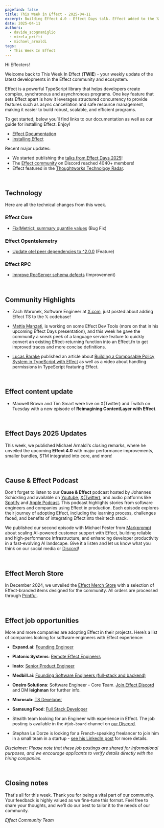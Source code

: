 ```yaml
---
pagefind: false
title: This Week in Effect - 2025-04-11
excerpt: Building Effect 4.0 - Effect Days talk. Effect added to the 𝕏 codebase. Technical updates.
date: 2025-04-11
authors:
  - davide_scognamiglio
  - mirela_prifti
  - michael_arnaldi
tags:
  - This Week In Effect
---
```



Hi Effecters!

Welcome back to This Week In Effect (**TWIE**) - your weekly update of the latest developments in the Effect community and ecosystem.

Effect is a powerful TypeScript library that helps developers create complex, synchronous and asynchronous programs. One key feature that sets Effect apart is how it leverages structured concurrency to provide features such as async cancellation and safe resource management, making it easier to build robust, scalable, and efficient programs.

To get started, below you’ll find links to our documentation as well as our guide for installing Effect. Enjoy!

- [Effect Documentation](/docs/getting-started/introduction/)
- [Installing Effect](/docs/getting-started/installation/)

Recent major updates:

- We started publishing the [talks from Effect Days 2025](https://www.youtube.com/playlist?list=PLDf3uQLaK2B9bEBZbwMv04e_zSbRNPKH6)! 
- The [Effect community](https://discord.gg/effect-ts) on Discord reached 4040+ members!
- Effect featured in the [Thoughtworks Technology Radar](https://www.thoughtworks.com/radar/languages-and-frameworks/effect).

&nbsp;

## Technology

Here are all the technical changes from this week.

### Effect Core
- [Fix(Metric): summary quantile values](https://github.com/Effect-TS/effect/pull/4706) (Bug Fix)


### Effect Opentelemetry
- [Update otel peer dependencies to ^2.0.0](https://github.com/Effect-TS/effect/pull/4696) (Feature)


### Effect RPC
- [Improve RpcServer schema defects](https://github.com/Effect-TS/effect/pull/4703) (Improvement)


&nbsp;

## Community Highlights

- Zach Warunek, Software Engineer at [X.com](https://x.com/), just posted about adding Effect TS to the 𝕏 codebase! 
  <Tweet id="1910170362178117739" />

- [Mattia Manzati](https://x.com/MattiaManzati), is working on some Effect Dev Tools (more on that in his upcoming Effect Days presentation), and this week he gave the community a sneak peek of a language service feature to quickly convert an existing Effect-returning function into an Effect.fn to get improved traces and more concise definitions.
  <Tweet id="1908416078025220489" />

- [Lucas Barake](https://lucas-barake.github.io/) published an article about [Building a Composable Policy System in TypeScript with Effect](https://lucas-barake.github.io/building-a-composable-policy-system/) as well as a video about handling permissions in TypeScript featuring Effect.
  <YouTube
    id="https://www.youtube.com/embed/6IaEhu8epnA?si=1twli-ThbGEzG5bk"
    title="Best Way to Handle Permissions in TypeScript: RBAC & ABAC with Effect"
  />


&nbsp;
## Effect content update

- Maxwell Brown and Tim Smart were live on X(Twitter) and Twitch on Tuesday with a new episode of **Reimagining ContentLayer with Effect**.
  <Tweet id="1910085967811407990" />

&nbsp;

## Effect Days 2025 Updates

This week, we published Michael Arnaldi's closing remarks, where he unveiled the upcoming **Effect 4.0** with major performance improvements, smaller bundles, STM integrated into core, and more!
<YouTube
  id="https://www.youtube.com/embed/nyvB6nRe5x0?si=qGlfwvkraoL7QOlv"
  title="Building Effect 4.0 | Michael Arnaldi (Effect Days 2025)"
/>


&nbsp;

## Cause & Effect Podcast

Don't forget to listen to our **Cause & Effect** podcast hosted by Johannes Schickling and available on [Youtube](https://www.youtube.com/@effect-ts), [X(Twitter)](https://x.com/EffectTS_/status/1861446144137531585), and audio platforms like [Spotify](https://open.spotify.com/episode/7Bkn7A8EXnoqWWmI0czAdz) and [Apple Podcast](https://podcasts.apple.com/us/podcast/cause-effect/id1781879869). This podcast highlights stories from software engineers and companies using Effect in production. Each episode explores their journey of adopting Effect, including the learning process, challenges faced, and benefits of integrating Effect into their tech stack.

We published our second episode with Michael Fester from [Markprompt](https://markprompt.com/) about scaling AI-powered customer support with Effect, building reliable and high-performance infrastructure, and enhancing developer productivity in a fast-evolving AI landscape. Give it a listen and let us know what you think on our social media or [Discord](https://discord.gg/effect-ts)!

<YouTube
  id="https://www.youtube.com/embed/8lz9-0y58Jc?si=YsdegK9T-axfe_Vm"
  title="Scaling AI for Customer Support at Markprompt with Effect | Cause & Effect #2"
/>

&nbsp;

## Effect Merch Store

In December 2024, we unveiled the [Effect Merch Store](https://effect.website/merch) with a selection of Effect-branded items designed for the community. All orders are processed through [Printful](https://www.printful.com/).

<Tweet id="1868605126862385238" />

&nbsp;

## Effect job opportunities

More and more companies are adopting Effect in their projects. Here’s a list of companies looking for software engineers with Effect experience:

- **Expand.ai**: [Founding Engineer](https://www.expand.ai/careers/founding-engineer)

- **Platonic Systems**: [Remote Effect Engineers](https://twitter.com/platonicsystems/status/1861470819861311945)

- **Inato**: [Senior Product Engineer](https://jobs.lever.co/inato/2bbbe759-d4ce-4cc4-8267-8bc998189469)

- **Medbill.ai**: [Founding Software Engineers (full-stack and backend)](https://www.linkedin.com/posts/codingtom_medbill-ai-activity-7260092522708762624-N7TH)

- **Oneiro Solutions**: Software Engineer - Core Team. [Join Effect Discord](https://discord.com/channels/795981131316985866/796153351372275743) and DM **leighman** for further info.

- **Microsub**: [TS Developer](https://x.com/0xdownshift/status/1880013835878154510)

- **Samsung Food**: [Full Stack Developer](https://whisk.bamboohr.com/careers/110)

- Stealth team looking for an Engineer with experience in Effect. The job posting is available in the `#job-board` channel on [our Discord](https://discord.com/channels/795981131316985866/796153351372275743/1333146824852115518).

- Stephan Le Dorze is looking for a French-speaking freelancer to join him in a small team in a startup - [see his LinkedIn post](https://www.linkedin.com/posts/stephaneledorze_mission-longue-avec-moi-entre-autre-activity-7310947252741570560-Bqsh/) for more details.

_Disclaimer: Please note that these job postings are shared for informational purposes, and we encourage applicants to verify details directly with the hiring companies._

&nbsp;

## Closing notes

That's all for this week. Thank you for being a vital part of our community. Your feedback is highly valued as we fine-tune this format. Feel free to share your thoughts, and we'll do our best to tailor it to the needs of our community.

_Effect Community Team_
